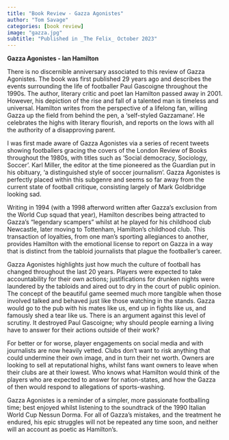 ```yaml
---
title: "Book Review - Gazza Agonistes"
author: "Tom Savage"
categories: [book review]
image: "gazza.jpg"
subtitle: "Published in _The Felix_ October 2023"
---
```



**Gazza Agonistes - Ian Hamilton**

There is no discernible anniversary associated to this review of Gazza Agonistes. The book was first published 29 years ago and describes the events surrounding the life of footballer Paul Gascoigne throughout the 1990s. The author, literary critic and poet Ian Hamilton passed away in 2001. However, his depiction of the rise and fall of a talented man is timeless and universal. Hamilton writes from the perspective of a lifelong fan, willing Gazza up the field from behind the pen, a ‘self-styled Gazzamane’. He celebrates the highs with literary flourish, and reports on the lows with all the authority of a disapproving parent.

I was first made aware of Gazza Agonistes via a series of recent tweets showing footballers gracing the covers of the London Review of Books throughout the 1980s, with titles such as ‘Social democracy, Sociology, Soccer’. Karl Miller, the editor at the time pioneered as the Guardian put in his obituary, ‘a distinguished style of soccer journalism’. Gazza Agonistes is perfectly placed within this subgenre and seems so far away from the current state of football critique, consisting largely of Mark Goldbridge looking sad. 

Writing in 1994 (with a 1998 afterword written after Gazza’s exclusion from the World Cup squad that year), Hamilton describes being attracted to Gazza’s “legendary scampers” whilst at he played for his childhood club Newcastle, later moving to Tottenham, Hamilton’s childhood club. This transaction of loyalties, from one man’s sporting allegiances to another, provides Hamilton with the emotional license to report on Gazza in a way that is distinct from the tabloid journalists that plague the footballer’s career. 

Gazza Agonistes highlights just how much the culture of football has changed throughout the last 20 years. Players were expected to take accountability for their own actions; justifications for drunken nights were laundered by the tabloids and aired out to dry in the court of public opinion. The concept of the beautiful game seemed much more tangible when those involved talked and behaved just like those watching in the stands. Gazza would go to the pub with his mates like us, end up in fights like us, and famously shed a tear like us. There is an argument against this level of scrutiny. It destroyed Paul Gascoigne; why should people earning a living have to answer for their actions outside of their work? 

For better or for worse, player engagements on social media and with journalists are now heavily vetted. Clubs don’t want to risk anything that could undermine their own image, and in turn their net worth. Owners are looking to sell at reputational highs, whilst fans want owners to leave when their clubs are at their lowest. Who knows what Hamilton would think of the players who are expected to answer for nation-states, and how the Gazza of then would respond to allegations of sports-washing. 

Gazza Agonistes is a reminder of a simpler, more passionate footballing time; best enjoyed whilst listening to the soundtrack of the 1990 Italian World Cup Nessun Dorma. For all of Gazza’s mistakes, and the treatment he endured, his epic struggles will not be repeated any time soon, and neither will an account as poetic as Hamilton’s.
